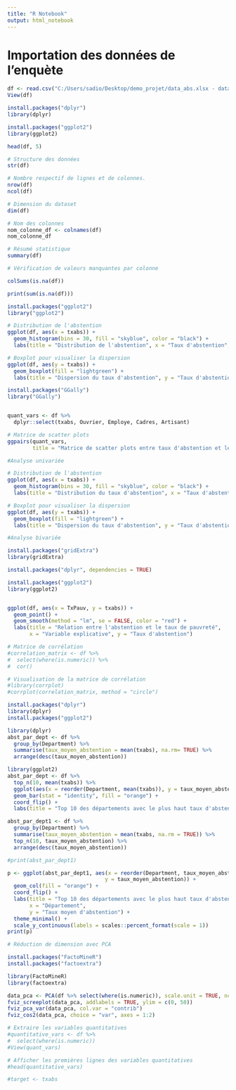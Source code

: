 ---
title: "R Notebook"
output: html_notebook
---
# Importation des données de l'enquète 

```{r}

df <- read.csv("C:/Users/sadio/Desktop/demo_projet/data_abs.xlsx - data_abs.xls.csv")
View(df)

```

```{r}

install.packages("dplyr")
library(dplyr)

```

```{r}
install.packages("ggplot2")
library(ggplot2)

```

```{r}

head(df, 5)
```

```{r}
# Structure des données
str(df)
```

```{r}
# Nombre respectif de lignes et de colonnes.
nrow(df)
ncol(df)
```

```{r}
# Dimension du dataset
dim(df)
```

```{r}
# Nom des colonnes
nom_colonne_df <- colnames(df)
nom_colonne_df
```

```{r}
# Résumé statistique
summary(df)

```
```{r}
# Vérification de valeurs manquantes par colonne

colSums(is.na(df))
```

```{r}
print(sum(is.na(df)))

```


```{r}
install.packages("ggplot2")
library("ggplot2")
```


```{r}
# Distribution de l'abstention
ggplot(df, aes(x = txabs)) +
  geom_histogram(bins = 30, fill = "skyblue", color = "black") +
  labs(title = "Distribution de l'abstention", x = "Taux d'abstention", y = "Fréquence")


```

```{r}
# Boxplot pour visualiser la dispersion
ggplot(df, aes(y = txabs)) +
  geom_boxplot(fill = "lightgreen") +
  labs(title = "Dispersion du taux d'abstention", y = "Taux d'abstention")
```

```{r}
install.packages("GGally")
library("GGally")


quant_vars <- df %>%
  dplyr::select(txabs, Ouvrier, Employe, Cadres, Artisant)

# Matrice de scatter plots
ggpairs(quant_vars, 
        title = "Matrice de scatter plots entre taux d'abstention et les autres variables")


```

```{r}
#Analyse univariée
```


```{r}
# Distribution de l'abstention
ggplot(df, aes(x = txabs)) +
  geom_histogram(bins = 30, fill = "skyblue", color = "black") +
  labs(title = "Distribution du taux d'abstention", x = "Taux d'abstention", y = "Fréquence")
```

```{r}
# Boxplot pour visualiser la dispersion
ggplot(df, aes(y = txabs)) +
  geom_boxplot(fill = "lightgreen") +
  labs(title = "Dispersion du taux d'abstention", y = "Taux d'abstention")
```

```{r}
#Analyse bivariée

```

```{r}
install.packages("gridExtra")
library(gridExtra)
```
```{r}
install.packages("dplyr", dependencies = TRUE)

```

```{r}
install.packages("ggplot2")
library(ggplot2)


ggplot(df, aes(x = TxPauv, y = txabs)) +
  geom_point() +
  geom_smooth(method = "lm", se = FALSE, color = "red") +
  labs(title = "Relation entre l'abstention et le taux de pauvreté",
       x = "Variable explicative", y = "Taux d'abstention")

```

```{r}
# Matrice de corrélation
#correlation_matrix <- df %>%
#  select(where(is.numeric)) %>%
#  cor()

# Visualisation de la matrice de corrélation 
#library(corrplot)
#corrplot(correlation_matrix, method = "circle")
```

```{r}
install.packages("dplyr")
library(dplyr)
install.packages("ggplot2")
```


```{r}
library(dplyr)
abst_par_dept <- df %>%
  group_by(Department) %>%
  summarise(taux_moyen_abstention = mean(txabs), na.rm= TRUE) %>%
  arrange(desc(taux_moyen_abstention))
```


```{r}
library(ggplot2)
abst_par_dept <- df %>%
  top_n(10, mean(txabs)) %>%
  ggplot(aes(x = reorder(Department, mean(txabs)), y = taux_moyen_abstention)) +
  geom_bar(stat = "identity", fill = "orange") +
  coord_flip() +
  labs(title = "Top 10 des départements avec le plus haut taux d'abstention",
```


```{r}
abst_par_dept1 <- df %>%
  group_by(Department) %>%
  summarise(taux_moyen_abstention = mean(txabs, na.rm = TRUE)) %>%
  top_n(10, taux_moyen_abstention) %>%
  arrange(desc(taux_moyen_abstention))

#print(abst_par_dept1)

p <- ggplot(abst_par_dept1, aes(x = reorder(Department, taux_moyen_abstention), 
                               y = taux_moyen_abstention)) +
  geom_col(fill = "orange") +
  coord_flip() +
  labs(title = "Top 10 des départements avec le plus haut taux d'abstention",
       x = "Département", 
       y = "Taux moyen d'abstention") +
  theme_minimal() +
  scale_y_continuous(labels = scales::percent_format(scale = 1))
print(p)
```

```{r}
# Réduction de dimension avec PCA
```

```{r}
install.packages("FactoMineR")
install.packages("factoextra")
```

```{r}
library(FactoMineR)
library(factoextra)

data_pca <- PCA(df %>% select(where(is.numeric)), scale.unit = TRUE, ncp = 9)
fviz_screeplot(data_pca, addlabels = TRUE, ylim = c(0, 50))
fviz_pca_var(data_pca, col.var = "contrib")
fviz_cos2(data_pca, choice = "var", axes = 1:2)
```










```{r}


# Extraire les variables quantitatives
#quantitative_vars <- df %>%
#  select(where(is.numeric))
#View(quant_vars)

# Afficher les premières lignes des variables quantitatives
#head(quantitative_vars)

#target <- txabs


```

















  


